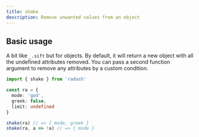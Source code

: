 ```yaml
---
title: shake
description: Remove unwanted values from an object
---
```





## Basic usage

A bit like `_.sift` but for objects. By default, it will return a new object with all the undefined attributes removed. You can pass a second function argument to remove any attributes by a custom condition.

```ts
import { shake } from 'radash'

const ra = {
  mode: 'god',
  greek: false,
  limit: undefined
}

shake(ra) // => { mode, greek }
shake(ra, a => !a) // => { mode }
```









